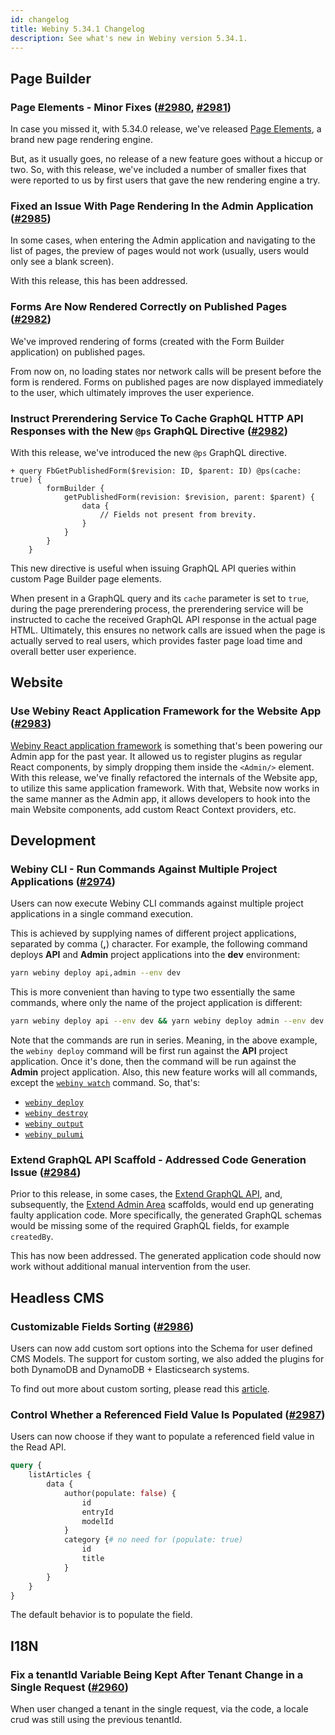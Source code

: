 ```yaml
---
id: changelog
title: Webiny 5.34.1 Changelog
description: See what's new in Webiny version 5.34.1.
---
```


## Page Builder

### Page Elements - Minor Fixes ([#2980](https://github.com/webiny/webiny-js/pull/2980), [#2981](https://github.com/webiny/webiny-js/pull/2981))

In case you missed it, with 5.34.0 release, we've released [Page Elements](/docs/release-notes/5.34.0/changelog#page-elements-a-brand-new-page-rendering-engine-2898), a brand new page rendering engine.

But, as it usually goes, no release of a new feature goes without a hiccup or two. So, with this release, we've included a number of smaller fixes that were reported to us by first users that gave the new rendering engine a try.

### Fixed an Issue With Page Rendering In the Admin Application ([#2985](https://github.com/webiny/webiny-js/pull/2985))

In some cases, when entering the Admin application and navigating to the list of pages, the preview of pages would not work (usually, users would only see a blank screen).

With this release, this has been addressed.

### Forms Are Now Rendered Correctly on Published Pages ([#2982](https://github.com/webiny/webiny-js/pull/2982))

We've improved rendering of forms (created with the Form Builder application) on published pages.

From now on, no loading states nor network calls will be present before the form is rendered. Forms on published pages are now displayed immediately to the user, which ultimately improves the user experience.

### Instruct Prerendering Service To Cache GraphQL HTTP API Responses with the New `@ps` GraphQL Directive ([#2982](https://github.com/webiny/webiny-js/pull/2982))

With this release, we've introduced the new `@ps` GraphQL directive.

```diff-graphql
+ query FbGetPublishedForm($revision: ID, $parent: ID) @ps(cache: true) {
        formBuilder {
            getPublishedForm(revision: $revision, parent: $parent) {
                data {
                    // Fields not present from brevity.
                }
            }
        }
    }
```

This new directive is useful when issuing GraphQL API queries within custom Page Builder page elements.

When present in a GraphQL query and its `cache` parameter is set to `true`, during the page prerendering process, the prerendering service will be instructed to cache the received GraphQL API response in the actual page HTML. Ultimately, this ensures no network calls are issued when the page is actually served to real users, which provides faster page load time and overall better user experience.

## Website

### Use Webiny React Application Framework for the Website App ([#2983](https://github.com/webiny/webiny-js/pull/2983))

[Webiny React application framework](/docs/{version}/admin-area/basics/framework) is something that's been powering our Admin app for the past year. It allowed us to register plugins as regular React components, by simply dropping them inside the `<Admin/>` element. With this release, we've finally refactored the internals of the Website app, to utilize this same application framework. With that, Website now works in the same manner as the Admin app, it allows developers to hook into the main Website components, add custom React Context providers, etc.

## Development

### Webiny CLI - Run Commands Against Multiple Project Applications ([#2974](https://github.com/webiny/webiny-js/pull/2974))

Users can now execute Webiny CLI commands against multiple project applications in a single command execution.

This is achieved by supplying names of different project applications, separated by comma (**,**) character. For example, the following command deploys **API** and **Admin** project applications into the **dev** environment:

```bash
yarn webiny deploy api,admin --env dev
```

This is more convenient than having to type two essentially the same commands, where only the name of the project application is different:

```bash
yarn webiny deploy api --env dev && yarn webiny deploy admin --env dev
```

Note that the commands are run in series. Meaning, in the above example, the `webiny deploy` command will be first run against the **API** project application. Once it's done, then the command will be run against the **Admin** project application. Also, this new feature works will all commands, except the [`webiny watch`](/docs/{exact:5.34.x}/core-development-concepts/basics/watch-command) command. So, that's:

- [`webiny deploy`](/docs/{exact:5.34.x}/core-development-concepts/basics/project-deployment)
- [`webiny destroy`](/docs/{exact:5.34.x}/infrastructure/basics/destroy-cloud-infrastructure)
- [`webiny output`](/docs/{exact:5.34.x}/core-development-concepts/basics/webiny-cli#common-commands)
- [`webiny pulumi`](/docs/{exact:5.34.x}/core-development-concepts/basics/webiny-cli#yarn-webiny-pulumi-folder---env-env----command)

### Extend GraphQL API Scaffold - Addressed Code Generation Issue ([#2984](https://github.com/webiny/webiny-js/pull/2984))

Prior to this release, in some cases, the [Extend GraphQL API](/docs/{exact:5.34.x}/core-development-concepts/scaffolding/extend-graphql-api), and, subsequently, the [Extend Admin Area](/docs/{exact:5.34.x}/admin-area/new-app-tutorial/scaffolding) scaffolds, would end up generating faulty application code. More specifically, the generated GraphQL schemas would be missing some of the required GraphQL fields, for example `createdBy`.

This has now been addressed. The generated application code should now work without additional manual intervention from the user.

## Headless CMS

### Customizable Fields Sorting ([#2986](https://github.com/webiny/webiny-js/pull/2986))

Users can now add custom sort options into the Schema for user defined CMS Models.
The support for custom sorting, we also added the plugins for both DynamoDB and DynamoDB + Elasticsearch systems.

To find out more about custom sorting, please read this [article](/docs/headless-cms/extending/custom-sorting).

### Control Whether a Referenced Field Value Is Populated ([#2987](https://github.com/webiny/webiny-js/pull/2987))

Users can now choose if they want to populate a referenced field value in the Read API.
```graphql
query {
    listArticles {
        data {
            author(populate: false) {
                id
                entryId
                modelId
            }
            category {# no need for (populate: true)
                id
                title
            }
        }
    }
}
```
The default behavior is to populate the field.


## I18N

### Fix a tenantId Variable Being Kept After Tenant Change in a Single Request ([#2960](https://github.com/webiny/webiny-js/pull/2960)) 

When user changed a tenant in the single request, via the code, a locale crud was still using the previous tenantId.

